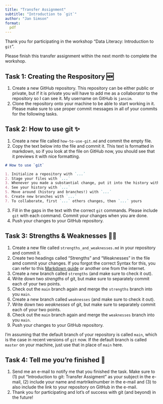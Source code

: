 ```yaml
---
title: "Transfer Assignment"
subtitle: "Introduction to `git`"
author: "Jan Simson"
format:
  pdf
---
```


Thank you for participating in the workshop "Data Literacy: Introduction to `git`".

Please finish this transfer assignment within the next month to complete the workshop.

## Task 1: Creating the Respository 🆕

1. Create a new GitHub repository. This repository can be either public or private, but if it is private you will have to add me as a collaborator to the repository so I can see it. My username on GitHub is `jansim`.
2. Clone the repository onto your machine to be able to start working in it. Please make sure to use proper commit messages in all of your commits for the following tasks.

## Task 2: How to use git ✨

1. Create a new file called `how-to-use-git.md` and commit the empty file.
2. Copy the text below into the file and commit it. This text is formatted in markdown, so if you look at the file on GitHub now, you should see that it previews it with nice formatting.

```md
# How to use `git`

1. Initialize a repository with `...`
2. Stage your files with `...`
3. Whenever you made a substantial change, put it into the history with `...`
4. See your history with `...`
5. Move around (history and branches!) with `...`
6. Create new branches with `...`
7. To collaborate, first `...` others changes, then `...` yours
```

3. Fill in the gaps in the text with the correct `git` commands. Please include `git` with each command. Commit your changes when you are done.
4. Push your changes to your GitHub repository.

## Task 3: Strengths & Weaknesses 💪😢

1. Create a new file called `strengths_and_weaknesses.md` in your repository and commit it.
2. Create two headings called "Strengths" and "Weaknesses" in the file amd commit your changes. If you forgot the correct Syntax for this, you can refer to this [Markdown guide](https://towardsdatascience.com/the-ultimate-markdown-cheat-sheet-3d3976b31a0) or another one from the internet.
3. Create a new branch called `strengths` (and make sure to check it out).
4. Write down two *strengths* of git, but make sure to separately commit each of your two points.
5. Check out the `main` branch again and merge the `strengths` branch into you `main`.
6. Create a new branch called `weaknesses` (and make sure to check it out).
7. Write down two *weaknesses* of git, but make sure to separately commit each of your two points.
8. Check out the `main` branch again and merge the `weaknesses` branch into you `main`.
9. Push your changes to your GitHub repository.

:::{.callout-note}
I'm assuming that the default branch of your repository is called `main`, which is the case in recent versions of `git` now. If the default branch is called `master` on your machine, just use that in place of `main` here.
:::

## Task 4: Tell me you're finished 🎉

1. Send me an e-mail to notify me that you finished the task. Make sure to (1) put "Introduction to git: Transfer Assigment" as your subject in the e-mail, (2) include your name and martrikelnumber in the e-mail and (3) to also include the link to your repository on GitHub in the e-mail.
2. Thank you for participating and lot's of success with git (and beyond) in the future!
